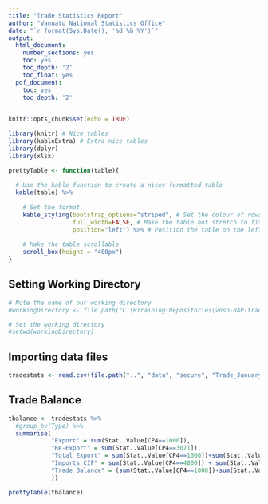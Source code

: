 ```yaml
---
title: "Trade Statistics Report"
author: "Vanuatu National Statistics Office"
date: "`r format(Sys.Date(), '%d %b %Y')`"
output:
  html_document:
    number_sections: yes
    toc: yes
    toc_depth: '2'
    toc_float: yes
  pdf_document:
    toc: yes
    toc_depth: '2'
---
```


```r
knitr::opts_chunk$set(echo = TRUE)
```

```r
library(knitr) # Nice tables
library(kableExtra) # Extra nice tables
library(dplyr)
library(xlsx)

```

```r
prettyTable <- function(table){
  
  # Use the kable function to create a nicer formatted table
  kable(table) %>%
  
    # Set the format
    kable_styling(bootstrap_options="striped", # Set the colour of rows
                  full_width=FALSE, # Make the table not stretch to fit the page
                  position="left") %>% # Position the table on the left
  
    # Make the table scrollable
    scroll_box(height = "400px")
}
```

## Setting Working Directory

```r
# Note the name of our working directory
#workingDirectory <- file.path("C:\RTraining\Repositories\vnso-RAP-tradeStats-materials")

# Set the working directory
#setwd(workingDirectory)
```

## Importing data files

```r

tradestats <- read.csv(file.path("..", "data", "secure", "Trade_January_2020.csv"), header=TRUE)

```


## Trade Balance
```r
tbalance <- tradestats %>%
  #group_by(Type) %>%
  summarise(
            "Export" = sum(Stat..Value[CP4==1000]),
            "Re-Export" = sum(Stat..Value[CP4==3071]),
            "Total Export" = sum(Stat..Value[CP4==1000])+sum(Stat..Value[CP4==3071]),
            "Imports CIF" = sum(Stat..Value[CP4==4000]) + sum(Stat..Value[CP4==4071])+ sum(Stat..Value[CP4==7100]),
            "Trade Balance" = (sum(Stat..Value[CP4==1000])+sum(Stat..Value[CP4==3071])) - (sum(Stat..Value[CP4==4000]) + sum(Stat..Value[CP4==4071])+ sum(Stat..Value[CP4==7100])
            ))

prettyTable(tbalance)

```






